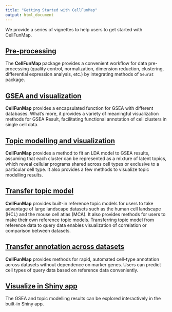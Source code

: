 ```yaml
---
title: "Getting Started with CellFunMap"
output: html_document
---
```


We provide a series of vignettes to help users to get started with CellFunMap.

## [Pre-processing](Pre-processing.html)

The **CellFunMap** package provides a convenient workflow for data pre-processing (quality control, normalization, dimension reduction, clustering, differential expression analysis, etc.) by integrating methods of `Seurat` package.

## [GSEA and visualization](visualization_GSEA.html)

**CellFunMap** provides a encapsulated function for GSEA with different databases. What's more, it provides a variety of meaningful visualization methods for GSEA Result, facilitating functional annotation of cell clusters in single cell data. 

## [Topic modelling and visualization](topicModel_visualization.html)

**CellFunMap** provides a method to fit an LDA model to GSEA results, assuming that each cluster can be represented as a mixture of latent topics, which reveal cellular programs shared across cell types or exclusive to a particular cell type. It also provides a few methods to visualize topic modelling results.

## [Transfer topic model](transfer_topicModel.html)

**CellFunMap** provides built-in reference topic models for users to take advantage of large landscape datasets such as the human cell landscape (HCL) and the mouse cell atlas (MCA). It also provides methods for users to make their own reference topic models. Transferring topic model from reference data to query data enables visualization of correlation or comparison between datasets.

## [Transfer annotation across datasets](transfer_annotation.html)

**CellFunMap** provides methods for rapid, automated cell-type annotation across datasets without dependence on marker genes. Users can predict cell types of query data based on reference data conveniently.

## [Visualize in Shiny app](shiny_app.html)

The GSEA and topic modelling results can be explored interactively in the built-in Shiny app.


